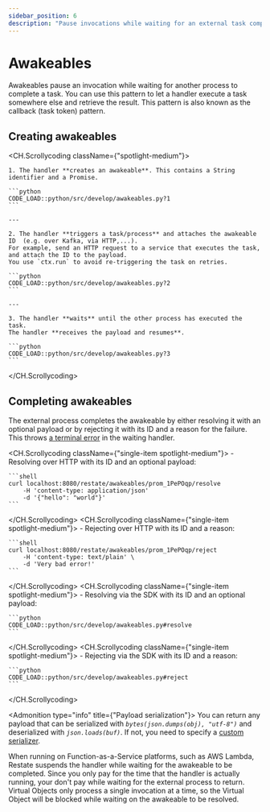 ```yaml
---
sidebar_position: 6
description: "Pause invocations while waiting for an external task completion."
---
```




# Awakeables

Awakeables pause an invocation while waiting for another process to complete a task.
You can use this pattern to let a handler execute a task somewhere else and retrieve the result.
This pattern is also known as the callback (task token) pattern.

## Creating awakeables

<CH.Scrollycoding className={"spotlight-medium"}>

    1. The handler **creates an awakeable**. This contains a String identifier and a Promise.

    ```python
    CODE_LOAD::python/src/develop/awakeables.py?1
    ```

    ---

    2. The handler **triggers a task/process** and attaches the awakeable ID  (e.g. over Kafka, via HTTP,...).
    For example, send an HTTP request to a service that executes the task, and attach the ID to the payload.
    You use `ctx.run` to avoid re-triggering the task on retries.

    ```python
    CODE_LOAD::python/src/develop/awakeables.py?2
    ```

    ---

    3. The handler **waits** until the other process has executed the task.
    The handler **receives the payload and resumes**.

    ```python
    CODE_LOAD::python/src/develop/awakeables.py?3
    ```

</CH.Scrollycoding>

## Completing awakeables

The external process completes the awakeable by either resolving it with an optional payload or by rejecting it
with its ID and a reason for the failure. This throws [a terminal error](/develop/ts/error-handling) in the waiting handler.

<CH.Scrollycoding className={"single-item spotlight-medium"}>
    - Resolving over HTTP with its ID and an optional payload:

    ```shell
    curl localhost:8080/restate/awakeables/prom_1PePOqp/resolve
        -H 'content-type: application/json'
        -d '{"hello": "world"}'
    ```
</CH.Scrollycoding>
<CH.Scrollycoding className={"single-item spotlight-medium"}>
    - Rejecting over HTTP with its ID and a reason:

    ```shell
    curl localhost:8080/restate/awakeables/prom_1PePOqp/reject
        -H 'content-type: text/plain' \
        -d 'Very bad error!'
    ```
</CH.Scrollycoding>
<CH.Scrollycoding className={"single-item spotlight-medium"}>
    - Resolving via the SDK with its ID and an optional payload:

    ```python
    CODE_LOAD::python/src/develop/awakeables.py#resolve
    ```
</CH.Scrollycoding>
<CH.Scrollycoding className={"single-item spotlight-medium"}>
    - Rejecting via the SDK with its ID and a reason:

    ```python
    CODE_LOAD::python/src/develop/awakeables.py#reject
    ```
</CH.Scrollycoding>


<Admonition type="info" title={"Payload serialization"}>
    You can return any payload that can be serialized with _`bytes(json.dumps(obj), "utf-8")`_ and deserialized with _`json.loads(buf)`_.
    If not, you need to specify a [custom serializer](/develop/python/serialization).
</Admonition>

<Admonition type="tip" title="Cost savings on FaaS">
    When running on Function-as-a-Service platforms, such as AWS Lambda, Restate suspends the handler while waiting for the awakeable to be completed.
    Since you only pay for the time that the handler is actually running, your don't pay while waiting for the external process to return.
</Admonition>

<Admonition type="info" title="Awaiting awakeables in Virtual Objects">
    Virtual Objects only process a single invocation at a time, so the Virtual Object will be blocked while waiting on the awakeable to be resolved.
</Admonition>

